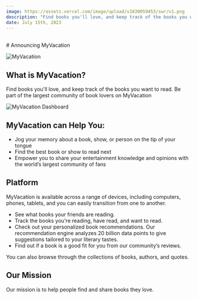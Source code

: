 ```yaml
---
image: https://assets.vercel.com/image/upload/v1630059453/swr/v1.png
description: "Find books you'll love, and keep track of the books you want to read. Be part of the largest community of book lovers on MyVacation"
date: July 15th, 2023
---
```




<br /># Announcing MyVacation

<Authors date='July 15th, 2023'>
  <Author name='Wahid Ari' link='https://github.com/wahidari' />
</Authors>

![MyVacation](/demo2.png)

## What is MyVacation?

Find books you'll love, and keep track of the books you want to read. Be part of the largest community of book lovers on MyVacation

![MyVacation Dashboard](/demo.png)

## MyVacation can Help You:

- Jog your memory about a book, show, or person on the tip of your tongue
- Find the best book or show to read next
- Empower you to share your entertainment knowledge and opinions with the world’s largest community of fans

## Platform

MyVacation is available across a range of devices, including computers, phones, tablets,
and you can easily transition from one to another.

- See what books your friends are reading.
- Track the books you're reading, have read, and want to read.
- Check out your personalized book recommendations. Our recommendation engine analyzes 20 billion data points to give suggestions tailored to your literary tastes.
- Find out if a book is a good fit for you from our community’s reviews.

<Callout>You can also browse through the collections of books, authors, and quotes.</Callout>

## Our Mission

Our mission is to help people find and share books they love.
